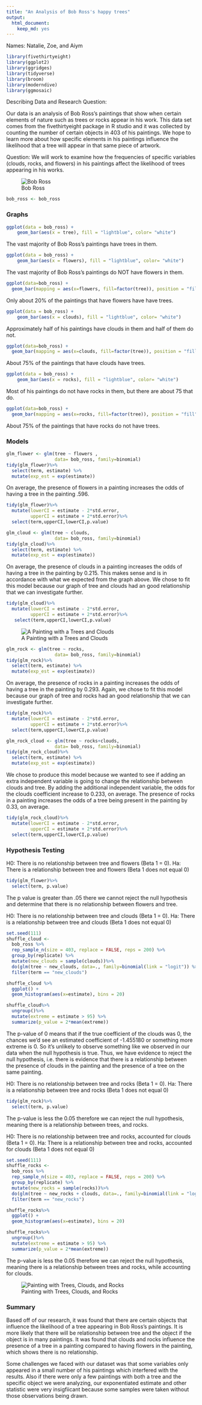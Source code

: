 ```yaml
---
title: "An Analysis of Bob Ross's happy trees"
output: 
  html_document:
    keep_md: yes
---
```

Names: Natalie, Zoe, and Aiym
```r
library(fivethirtyeight) 
library(ggplot2)
library(ggridges)
library(tidyverse)
library(broom)
library(moderndive)
library(ggmosaic)
```

Describing Data and Research Question:

Our data is an analysis of Bob Ross's paintings that show when certain elements of nature such as trees or rocks appear in his work. This data set comes from the fivethirtyeight package in R studio and it was collected by counting the number of certain objects in 403 of his paintings. We hope to learn more about how specific elements in his paintings influence the likelihood that a tree will appear in that same piece of artwork.

Question: We will work to examine how the frequencies of specific variables (clouds, rocks, and flowers) in his paintings affect the likelihood of trees appearing in his works. 

![Bob Ross](https://40cupx20bt643wowwz361l9h-wpengine.netdna-ssl.com/wp-content/uploads/2019/07/bob-ross.jpg)

```r
bob_ross <- bob_ross
```


### Graphs

```r
ggplot(data = bob_ross) +
    geom_bar(aes(x = tree), fill = "lightblue", color= "white")
```

The vast majority of Bob Ross's paintings have trees in them.


```r
ggplot(data = bob_ross) +
    geom_bar(aes(x = flowers), fill = "lightblue", color= "white")
```

The vast majority of Bob Ross's paintings do NOT have flowers in them.

```r
ggplot(data=bob_ross) +
  geom_bar(mapping = aes(x=flowers, fill=factor(tree)), position = "fill")
```

Only about 20% of the paintings that have flowers have have trees.

```r
ggplot(data = bob_ross) +
    geom_bar(aes(x = clouds), fill = "lightblue", color= "white")
```

Approximately half of his paintings have clouds in them and half of them do not.


```r
ggplot(data=bob_ross) +
  geom_bar(mapping = aes(x=clouds, fill=factor(tree)), position = "fill")
```

About 75% of the paintings that have clouds have trees.


```r
ggplot(data = bob_ross) +
    geom_bar(aes(x = rocks), fill = "lightblue", color= "white")
```

Most of his paintings do not have rocks in them, but there are about 75 that do.


```r
ggplot(data=bob_ross) +
  geom_bar(mapping = aes(x=rocks, fill=factor(tree)), position = "fill")
```

About 75% of the paintings that have rocks do not have trees.


### Models


```r
glm_flower <- glm(tree ~ flowers ,
                  data= bob_ross, family=binomial)
tidy(glm_flower)%>% 
  select(term, estimate) %>% 
  mutate(exp_est = exp(estimate))
```

On average, the presence of flowers in a painting increases the odds of having a tree in the painting .596. 

```r
tidy(glm_flower)%>%
  mutate(lowerCI = estimate - 2*std.error,
         upperCI = estimate + 2*std.error)%>%
  select(term,upperCI,lowerCI,p.value)
```



```r
glm_cloud <- glm(tree ~ clouds,
                  data= bob_ross, family=binomial)
tidy(glm_cloud)%>% 
  select(term, estimate) %>% 
  mutate(exp_est = exp(estimate))
```

On average, the presence of clouds in a painting increases the odds of having a tree in the painting by 0.215. This makes sense and is in accordance with what we expected from the graph above. We chose to fit this model because our graph of tree and clouds had an good relationship that we can investigate further.


```r
tidy(glm_cloud)%>%
  mutate(lowerCI = estimate - 2*std.error,
         upperCI = estimate + 2*std.error)%>%
   select(term,upperCI,lowerCI,p.value)
```
![A Painting with a Trees and Clouds](https://i.redd.it/9yp43iybk2zx.jpg)


```r
glm_rock <- glm(tree ~ rocks,
                  data= bob_ross, family=binomial)
tidy(glm_rock)%>% 
  select(term, estimate) %>% 
  mutate(exp_est = exp(estimate))
```

On average, the presence of rocks in a painting increases the odds of having a tree in the painting by 0.293. Again, we chose to fit this model because our graph of tree and rocks had an good relationship that we can investigate further.


```r
tidy(glm_rock)%>%
  mutate(lowerCI = estimate - 2*std.error,
         upperCI = estimate + 2*std.error)%>%
  select(term,upperCI,lowerCI,p.value)
```



```r
glm_rock_cloud <- glm(tree ~ rocks+clouds,
                  data= bob_ross, family=binomial)
tidy(glm_rock_cloud)%>% 
  select(term, estimate) %>% 
  mutate(exp_est = exp(estimate))
```

We chose to produce this model because we wanted to see if adding an extra independent variable is going to change the relationship between clouds and tree. By adding the additional independent variable, the odds for the clouds coefficient increase to 0.233, on average. The presence of rocks in a painting increases the odds of a tree being present in the painting by 0.33, on average.  


```r
tidy(glm_rock_cloud)%>%
  mutate(lowerCI = estimate - 2*std.error,
         upperCI = estimate + 2*std.error)%>%
  select(term,upperCI,lowerCI,p.value)
```


### Hypothesis Testing

H0: There is no relationship between tree and flowers (Beta 1 = 0).
Ha: There is a relationship between tree and flowers (Beta 1 does not equal 0)


```r
tidy(glm_flower)%>%
  select(term, p.value)
```

The p value is greater than .05 there we cannot reject the null hypothesis and determine that there is no relationship between flowers and tree.


H0: There is no relationship between tree and clouds (Beta 1 = 0).
Ha: There is a relationship between tree and clouds (Beta 1 does not equal 0)

```r
set.seed(111)
shuffle_cloud <-
  bob_ross %>% 
  rep_sample_n(size = 403, replace = FALSE, reps = 200) %>% 
  group_by(replicate) %>% 
  mutate(new_clouds = sample(clouds))%>%
  do(glm(tree ~ new_clouds, data=., family=binomial(link = "logit")) %>% tidy()) %>%
  filter(term == "new_clouds")

shuffle_cloud %>% 
  ggplot() +
  geom_histogram(aes(x=estimate), bins = 20)
```

```r
shuffle_cloud%>%
  ungroup()%>%
  mutate(extreme = estimate > 95) %>% 
  summarize(p_value = 2*mean(extreme))
```

The p-value of 0 means that if the true coefficient of the clouds was 0, the chances we'd see an estimated coefficient of -1.455180	or something more extreme is 0. So it's unlikely to observe something like we observed in our data when the null hypothesis is true. Thus, we have evidence to reject the null hypothesis, i.e. there is evidence that there is a relationship between the presence of clouds in the painting and the presence of a tree on the same painting. 


H0: There is no relationship between tree and rocks (Beta 1 = 0).
Ha: There is a relationship between tree and rocks (Beta 1 does not equal 0)

```r
tidy(glm_rock)%>%
  select(term, p.value)
```

The p-value is less the 0.05 therefore we can reject the null hypothesis, meaning there is a relationship between trees, and rocks.


H0: There is no relationship between tree and rocks, accounted for clouds (Beta 1 = 0).
Ha: There is a relationship between tree and rocks, accounted for clouds (Beta 1 does not equal 0)


```r
set.seed(111)
shuffle_rocks <-
  bob_ross %>% 
  rep_sample_n(size = 403, replace = FALSE, reps = 200) %>% 
  group_by(replicate) %>% 
  mutate(new_rocks = sample(rocks))%>%
  do(glm(tree ~ new_rocks + clouds, data=., family=binomial(link = "logit")) %>% tidy()) %>%
  filter(term == "new_rocks")

shuffle_rocks%>%
  ggplot() +
  geom_histogram(aes(x=estimate), bins = 20)
```


```r
shuffle_rocks%>%
  ungroup()%>%
  mutate(extreme = estimate > 95) %>% 
  summarize(p_value = 2*mean(extreme))
```

The p-value is less the 0.05 therefore we can reject the null hypothesis, meaning there is a relationship between trees and rocks, while accounting for clouds. 

![Painting with Trees, Clouds, and Rocks](https://almightyeasel.files.wordpress.com/2015/03/mt-mckinley-bob-ross-s1ep2.png)

### Summary

Based off of our research, it was found that there are certain objects that influence the likelihood of a tree appearing in Bob Ross's paintings. It is more likely that there will be relationship between tree and the object if the object is in many paintings. It was found that clouds and rocks influence the presence of a tree in a painting compared to having flowers in the painting, which shows there is no relationship. 

Some challenges we faced with our dataset was that some variables only appeared in a small number of his paintings which interfered with the results. Also if there were only a few paintings with both a tree and the specific object we were analyzing, our exponentiated estimate and other statistic were very insigfiicant because some samples were taken without those observations being drawn. 
